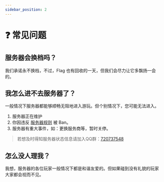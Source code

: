 ```yaml
---
sidebar_position: 2
---
```


# ❓ 常见问题

## 服务器会换档吗？

我们承诺永不换档，不过，Flag 也有回收的一天，但我们会尽力让它多飘扬一会的。

## 我怎么进不去服务器了？

一般情况下服务器都能够顺畅无阻地进入游玩。但个别情况下，您可能无法进入。

1. 服务器正在维护
2. 你因违反 [服务器规则](rules) 被 Ban。
3. 服务器有重大事件，如：更换服务商等，暂时关停。

> 若想及时得知服务器状态信息请加入QQ群：[720737548](https://jq.qq.com/?_wv=1027&k=Uc4Zt2F1)

## 怎么没人理我？

我想，服务器的各位玩家一般情况下都是和谐友爱的。但如果碰到没有礼貌的玩家大家都会视而不见。
